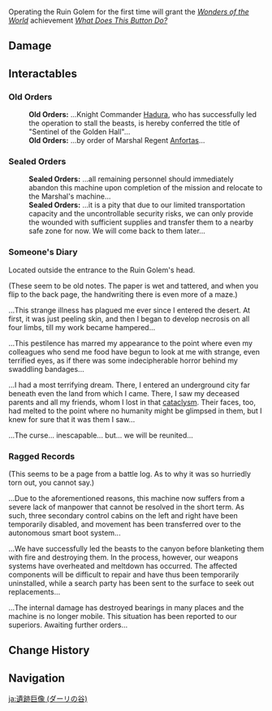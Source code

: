 {{Stub}}
{{Location Infobox
|title        = Ruin Golem
|image        = Ruin Golem (Valley of Dahri).png
|type         = Point of Interest
|region       = Sumeru
|subregion    = Great Red Sand
|area         = Land of Upper Setekh
|subarea      = Valley of Dahri
}}
{{Location Intro|The '''Ruin Golem'''|description=<p>It is one of three [[Ruin Golem]]s located in the Sumeru region, alongside the Ruin Golems at [[Devantaka Mountain]] and [[Desert of Hadramaveth]].</p><p>This Ruin Golem is still operative and will shoot projectiles at the player, dealing {{Color|AoE Physical DMG}} and causing massive knockback. Its projectiles can also destroy loose rocks. After a certain point in the ''[[Afratu's Dilemma]]'' World Quest, the Ruin Golem will cease firing upon the player and the player will be able to operate the Ruin Golem themselves.</p>}}

Operating the Ruin Golem for the first time will grant the ''[[Wonders of the World]]'' achievement ''[[What Does This Button Do?]]''

==Damage==
{{Environmental Damage|4|Ruin Golem projectiles}}

==Interactables==
===Old Orders===
{{Dialogue start}}
:'''Old Orders:''' ...Knight Commander [[Hadura]], who has successfully led the operation to stall the beasts, is hereby conferred the title of "Sentinel of the Golden Hall"...
:'''Old Orders:''' ...by order of Marshal Regent [[Anfortas]]...
{{Dialogue end}}

===Sealed Orders===
{{Dialogue start}}
:'''Sealed Orders:''' ...all remaining personnel should immediately abandon this machine upon completion of the mission and relocate to the Marshal's machine...
:'''Sealed Orders:''' ...it is a pity that due to our limited transportation capacity and the uncontrollable security risks, we can only provide the wounded with sufficient supplies and transfer them to a nearby safe zone for now. We will come back to them later...
{{Dialogue end}}

===Someone's Diary===
Located outside the entrance to the Ruin Golem's head.

(These seem to be old notes. The paper is wet and tattered, and when you flip to the back page, the handwriting there is even more of a maze.)

...This strange illness has plagued me ever since I entered the desert. At first, it was just peeling skin, and then I began to develop necrosis on all four limbs, till my work became hampered...

...This pestilence has marred my appearance to the point where even my colleagues who send me food have begun to look at me with strange, even terrified eyes, as if there was some indecipherable horror behind my swaddling bandages...

...I had a most terrifying dream. There, I entered an underground city far beneath even the land from which I came. There, I saw my deceased parents and all my friends, whom I lost in that [[cataclysm]]. Their faces, too, had melted to the point where no humanity might be glimpsed in them, but I knew for sure that it was them I saw...

...The curse... inescapable... but... we will be reunited...

===Ragged Records===
(This seems to be a page from a battle log. As to why it was so hurriedly torn out, you cannot say.)

...Due to the aforementioned reasons, this machine now suffers from a severe lack of manpower that cannot be resolved in the short term. As such, three secondary control cabins on the left and right have been temporarily disabled, and movement has been transferred over to the autonomous smart boot system...

...We have successfully led the beasts to the canyon before blanketing them with fire and destroying them. In the process, however, our weapons systems have overheated and meltdown has occurred. The affected components will be difficult to repair and have thus been temporarily uninstalled, while a search party has been sent to the surface to seek out replacements...

...The internal damage has destroyed bearings in many places and the machine is no longer mobile. This situation has been reported to our superiors. Awaiting further orders...

==Change History==
{{Change History|3.1}}

==Navigation==
{{PoI Navbox|Sumeru}}

[[ja:遺跡巨像 (ダーリの谷)]]